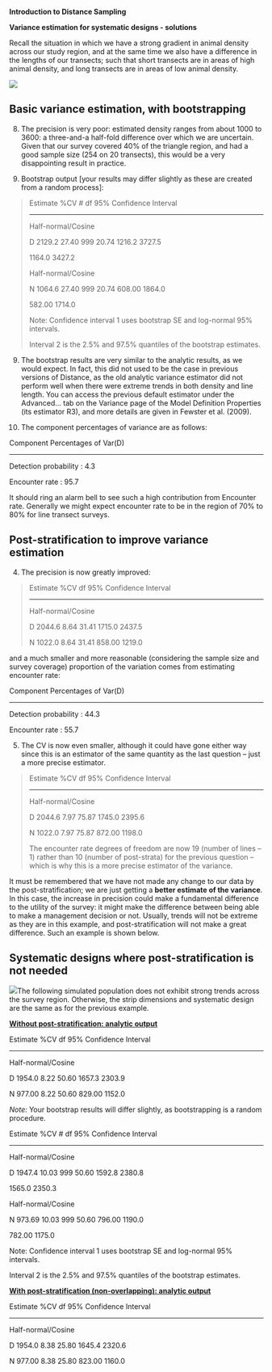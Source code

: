 **Introduction to Distance Sampling**

**Variance estimation for systematic designs - solutions**

Recall the situation in which we have a strong gradient in animal
density across our study region, and at the same time we also have a
difference in the lengths of our transects; such that short transects
are in areas of high animal density, and long transects are in areas of
low animal density.

![](./media/image1.emf)

## Basic variance estimation, with bootstrapping

8.  The precision is very poor: estimated density ranges from about 1000
    to 3600: a three-and-a half-fold difference over which we are
    uncertain. Given that our survey covered 40% of the triangle region,
    and had a good sample size (254 on 20 transects), this would be a
    very disappointing result in practice.

9.  Bootstrap output \[your results may differ slightly as these are
    created from a random process\]:

> Estimate %CV \# df 95% Confidence Interval
>
> --------------------------------------------------------
>
> Half-normal/Cosine
>
> D 2129.2 27.40 999 20.74 1216.2 3727.5
>
> 1164.0 3427.2
>
> Half-normal/Cosine
>
> N 1064.6 27.40 999 20.74 608.00 1864.0
>
> 582.00 1714.0
>
> Note: Confidence interval 1 uses bootstrap SE and log-normal 95%
> intervals.
>
> Interval 2 is the 2.5% and 97.5% quantiles of the bootstrap estimates.

9.  The bootstrap results are very similar to the analytic results, as
    we would expect. In fact, this did not used to be the case in
    previous versions of Distance, as the old analytic variance
    estimator did not perform well when there were extreme trends in
    both density and line length. You can access the previous default
    estimator under the Advanced... tab on the Variance page of the
    Model Definition Properties (its estimator R3), and more details are
    given in Fewster et al. (2009).

10. The component percentages of variance are as follows:

Component Percentages of Var(D)

-------------------------------

Detection probability : 4.3

Encounter rate : 95.7

It should ring an alarm bell to see such a high contribution from
Encounter rate. Generally we might expect encounter rate to be in the
region of 70% to 80% for line transect surveys.

## Post-stratification to improve variance estimation

4.  The precision is now greatly improved:

> Estimate %CV df 95% Confidence Interval
>
> -----------------------------------------------------
>
> Half-normal/Cosine
>
> D 2044.6 8.64 31.41 1715.0 2437.5
>
> N 1022.0 8.64 31.41 858.00 1219.0

and a much smaller and more reasonable (considering the sample size and
survey coverage) proportion of the variation comes from estimating
encounter rate:

Component Percentages of Var(D)

-------------------------------

Detection probability : 44.3

Encounter rate : 55.7

5.  The CV is now even smaller, although it could have gone either way
    since this is an estimator of the same quantity as the last question
    – just a more precise estimator.

> Estimate %CV df 95% Confidence Interval
>
> -----------------------------------------------------
>
> Half-normal/Cosine
>
> D 2044.6 7.97 75.87 1745.0 2395.6
>
> N 1022.0 7.97 75.87 872.00 1198.0
>
> The encounter rate degrees of freedom are now 19 (number of lines – 1)
> rather than 10 (number of post-strata) for the previous question –
> which is why this is a more precise estimator of the variance.

It must be remembered that we have not made any change to our data by
the post-stratification; we are just getting a **better estimate of the
variance**. In this case, the increase in precision could make a
fundamental difference to the utility of the survey: it might make the
difference between being able to make a management decision or not.
Usually, trends will not be extreme as they are in this example, and
post-stratification will not make a great difference. Such an example is
shown below.

## Systematic designs where post-stratification is not needed

![](./media/image2.emf)The following simulated population does not
exhibit strong trends across the survey region. Otherwise, the strip
dimensions and systematic design are the same as for the previous
example.

**<u>Without post-stratification: analytic output</u>**

Estimate %CV df 95% Confidence Interval

------------------------------------------------------

Half-normal/Cosine

D 1954.0 8.22 50.60 1657.3 2303.9

N 977.00 8.22 50.60 829.00 1152.0

*Note:* Your bootstrap results will differ slightly, as bootstrapping is
a random procedure.

Estimate %CV \# df 95% Confidence Interval

--------------------------------------------------------

Half-normal/Cosine

D 1947.4 10.03 999 50.60 1592.8 2380.8

1565.0 2350.3

Half-normal/Cosine

N 973.69 10.03 999 50.60 796.00 1190.0

782.00 1175.0

Note: Confidence interval 1 uses bootstrap SE and log-normal 95%
intervals.

Interval 2 is the 2.5% and 97.5% quantiles of the bootstrap estimates.

**<u>With post-stratification (non-overlapping): analytic output</u>**

Estimate %CV df 95% Confidence Interval

------------------------------------------------------

Half-normal/Cosine

D 1954.0 8.38 25.80 1645.4 2320.6

N 977.00 8.38 25.80 823.00 1160.0
